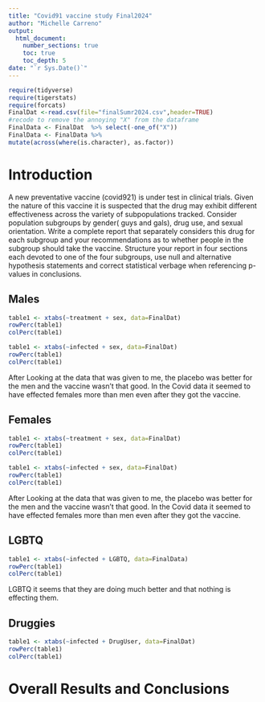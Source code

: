 ```yaml
---
title: "Covid91 vaccine study Final2024"
author: "Michelle Carreno"
output: 
  html_document:
    number_sections: true
    toc: true
    toc_depth: 5
date: "`r Sys.Date()`" 
---
```


```r
require(tidyverse)
require(tigerstats)
require(forcats)
FinalDat <-read.csv(file="finalSumr2024.csv",header=TRUE)
#recode to remove the annoying "X" from the dataframe
FinalData <- FinalDat  %>% select(-one_of("X"))
FinalData <- FinalData %>%
mutate(across(where(is.character), as.factor))
```

# Introduction

A new  preventative vaccine (covid921) is under test in clinical trials. Given the nature of this vaccine it is suspected that the drug may exhibit different effectiveness across the variety of subpopulations tracked. Consider population subgroups by gender( guys and gals), drug use, and sexual orientation. Write a complete report that separately considers this drug for each subgroup and your recommendations as to whether people in the subgroup should take the vaccine. Structure your report in four sections each devoted to one of the four subgroups, use null and alternative hypothesis statements and correct statistical verbage when referencing p-values in conclusions.

## Males
```r
table1 <- xtabs(~treatment + sex, data=FinalDat)
rowPerc(table1)
colPerc(table1)
```


```r
table1 <- xtabs(~infected + sex, data=FinalDat)
rowPerc(table1)
colPerc(table1)
```

After Looking at the data that was given to me, the placebo was better for the men and the vaccine wasn't that good. In the Covid data it seemed to have effected females more than men even after they got the vaccine. 


## Females

```r
table1 <- xtabs(~treatment + sex, data=FinalDat)
rowPerc(table1)
colPerc(table1)
```


```r
table1 <- xtabs(~infected + sex, data=FinalDat)
rowPerc(table1)
colPerc(table1)
```

 After Looking at the data that was given to me, the placebo was better for the men and the vaccine wasn't that good. In the Covid data it seemed to have effected females more than men even after they got the vaccine. 



## LGBTQ

```r
table1 <- xtabs(~infected + LGBTQ, data=FinalData)
rowPerc(table1)
colPerc(table1) 
```

 LGBTQ it seems that they are doing much better and that nothing is effecting them. 



## Druggies

```r
table1 <- xtabs(~infected + DrugUser, data=FinalDat)
rowPerc(table1)
colPerc(table1)
```

# Overall Results and Conclusions

